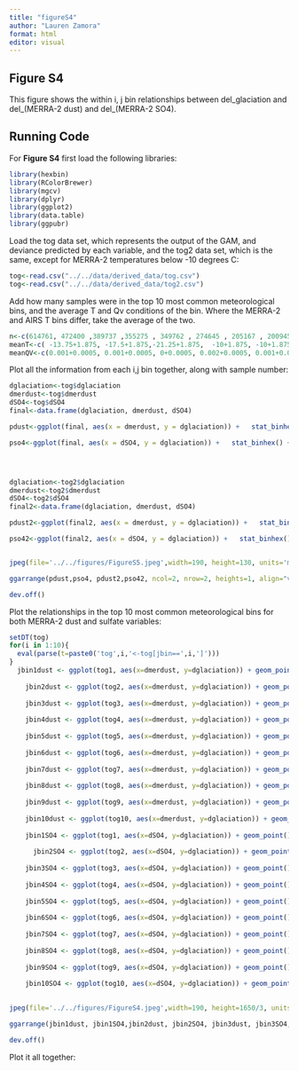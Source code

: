```yaml
---
title: "figureS4"
author: "Lauren Zamora"
format: html
editor: visual
---
```


## Figure S4

This figure shows the within i, j bin relationships between del_glaciation and del\_(MERRA-2 dust) and del\_(MERRA-2 SO4).

## Running Code

For **Figure S4** first load the following libraries:

```r
library(hexbin)
library(RColorBrewer)
library(mgcv)
library(dplyr)
library(ggplot2)
library(data.table)
library(ggpubr)
```

Load the tog data set, which represents the output of the GAM, and deviance predicted by each variable, and the tog2 data set, which is the same, except for MERRA-2 temperatures below -10 degrees C:

```r
tog<-read.csv("../../data/derived_data/tog.csv")
tog<-read.csv("../../data/derived_data/tog2.csv")
```

Add how many samples were in the top 10 most common meteorological bins, and the average T and Qv conditions of the bin. Where the MERRA-2 and AIRS T bins differ, take the average of the two.

```r
n<-c(614761, 472400 ,389737 ,355275 , 349762 , 274645 , 205167 , 200945 , 161074 ,154076)
meanT<-c( -13.75+1.875, -17.5+1.875,-21.25+1.875,  -10+1.875, -10+1.875, -17.5+1.875,    -13.75+1.875,    -25+1.875,   -13.75+1.875, mean(c(-17.5+1.875, -13.75+1.875) ))
meanQV<-c(0.001+0.0005, 0.001+0.0005, 0+0.0005, 0.002+0.0005, 0.001+0.0005 , 0+0.0005 , 0+0.0005 , 0+0.0005 , 0.002+0.0005 , 0.001+0.0005 )


```

Plot all the information from each i,j bin together, along with sample number:

```r

dglaciation<-tog$dglaciation
dmerdust<-tog$dmerdust
dSO4<-tog$dSO4
final<-data.frame(dglaciation, dmerdust, dSO4)

pdust<-ggplot(final, aes(x = dmerdust, y = dglaciation)) +   stat_binhex() +   scale_fill_gradient(name = "count", trans = "log",  breaks = 10^(0:2)) + theme(axis.title.y=element_text(size=8), axis.title.x=element_text(size=8), panel.background = element_rect(fill = 'white', colour = 'black')) + labs(x = expression(atop(NA, atop(textstyle(' '),textstyle('\u{2202}(MERRA-2 dust)'['i,j']*' (ng m'^-3*')') ))), y = expression(atop(NA, atop(textstyle(' '),textstyle('\u{2202}glaciation'['i,j']*' (%)') )))) + lims(y=c(-25,50), x=c(-2500,3000)) 

pso4<-ggplot(final, aes(x = dSO4, y = dglaciation)) +   stat_binhex() +   scale_fill_gradient(name = "count", trans = "log",  breaks = 10^(0:2)) + theme(axis.title.y=element_text(size=8), axis.title.x=element_text(size=8), panel.background = element_rect(fill = 'white', colour = 'black')) + labs(x = expression(atop(NA, atop(textstyle(' '),textstyle('\u{2202}(MERRA-2 sulfate)'['i,j']*' (ng m'^-3*')') ))), y = expression(atop(NA, atop(textstyle(' '),textstyle('\u{2202}glaciation'['i,j']*' (%)') )))) + lims(y=c(-25,50), x=c(-300,400)) 




dglaciation<-tog2$dglaciation
dmerdust<-tog2$dmerdust
dSO4<-tog2$dSO4
final2<-data.frame(dglaciation, dmerdust, dSO4)

pdust2<-ggplot(final2, aes(x = dmerdust, y = dglaciation)) +   stat_binhex() +   scale_fill_gradient(name = "count", trans = "log",  breaks = 10^(0:2)) + theme(axis.title.y=element_text(size=8), axis.title.x=element_text(size=8), panel.background = element_rect(fill = 'white', colour = 'black')) + labs(x = expression(atop(NA, atop(textstyle(' '),textstyle('\u{2202}(MERRA-2 dust)'['i,j']*' (ng m'^-3*')') ))), y = expression(atop(NA, atop(textstyle(' '),textstyle('\u{2202}glaciation'['i,j']*' (%)') )))) + lims(y=c(-25,50), x=c(-2500,3000)) + annotate("text", x=-1500, y=45, label= expression(paste("T < -10 ",degree~C," ")), size=4)

pso42<-ggplot(final2, aes(x = dSO4, y = dglaciation)) +   stat_binhex() +   scale_fill_gradient(name = "count", trans = "log",  breaks = 10^(0:2)) + theme(axis.title.y=element_text(size=8), axis.title.x=element_text(size=8), panel.background = element_rect(fill = 'white', colour = 'black')) + labs(x = expression(atop(NA, atop(textstyle(' '),textstyle('\u{2202}(MERRA-2 sulfate)'['i,j']*' (ng m'^-3*')') ))), y = expression(atop(NA, atop(textstyle(' '),textstyle('\u{2202}glaciation'['i,j']*' (%)') )))) + lims(y=c(-25,50), x=c(-300,400)) + annotate("text", x=-150, y=45, label= expression(paste("T < -10 ",degree~C," ")), size=4)


jpeg(file='../../figures/FigureS5.jpeg',width=190, height=130, units='mm', res=600, pointsize=10)

ggarrange(pdust,pso4, pdust2,pso42, ncol=2, nrow=2, heights=1, align="v")

dev.off()
```

Plot the relationships in the top 10 most common meteorological bins for both MERRA-2 dust and sulfate variables:

```r
setDT(tog)
for(i in 1:10){
  eval(parse(t=paste0('tog',i,'<-tog[jbin==',i,']')))
}  
  jbin1dust <- ggplot(tog1, aes(x=dmerdust, y=dglaciation)) + geom_point() + lims(y=c(-25,50), x=c(-2500,3000)) + labs(x = expression(atop(NA, atop(textstyle(' '),textstyle('\u{2202}(MERRA-2 dust)'['i,j']*' (ng m'^-3*')') ))), y = expression(atop(NA, atop(textstyle(' '),textstyle('\u{2202}glaciation'['i,j']*' (%)') )))) + annotate("text", x=-1500, y=30, label= "n=6M\navT=-11.9\navQv=0.0015", size=3)
  
    jbin2dust <- ggplot(tog2, aes(x=dmerdust, y=dglaciation)) + geom_point() + lims(y=c(-25,50), x=c(-2500,3000)) + labs(x = expression(atop(NA, atop(textstyle(' '),textstyle('\u{2202}(MERRA-2 dust)'['i,j']*' (ng m'^-3*')') ))), y = expression(atop(NA, atop(textstyle(' '),textstyle('\u{2202}glaciation'['i,j']*' (%)') )))) + annotate("text", x=-1500, y=30, label= "n=5M\navT=-15.6\navQv=0.0015", size=3)
    
    jbin3dust <- ggplot(tog3, aes(x=dmerdust, y=dglaciation)) + geom_point() + lims(y=c(-25,50), x=c(-2500,3000)) + labs(x = expression(atop(NA, atop(textstyle(' '),textstyle('\u{2202}(MERRA-2 dust)'['i,j']*' (ng m'^-3*')') ))), y = expression(atop(NA, atop(textstyle(' '),textstyle('\u{2202}glaciation'['i,j']*' (%)') ))))  + annotate("text", x=-1500, y=30, label= "n=4M\navT=-19.4\navQv=0.0005", size=3)
      
    jbin4dust <- ggplot(tog4, aes(x=dmerdust, y=dglaciation)) + geom_point() + lims(y=c(-25,50), x=c(-2500,3000)) + labs(x = expression(atop(NA, atop(textstyle(' '),textstyle('\u{2202}(MERRA-2 dust)'['i,j']*' (ng m'^-3*')') ))), y = expression(atop(NA, atop(textstyle(' '),textstyle('\u{2202}glaciation'['i,j']*' (%)') ))))  + annotate("text", x=-1500, y=30, label= "n=4M\navT=-8.1\navQv=0.0025", size=3)
      
    jbin5dust <- ggplot(tog5, aes(x=dmerdust, y=dglaciation)) + geom_point() + lims(y=c(-25,50), x=c(-2500,3000)) + labs(x = expression(atop(NA, atop(textstyle(' '),textstyle('\u{2202}(MERRA-2 dust)'['i,j']*' (ng m'^-3*')') ))), y = expression(atop(NA, atop(textstyle(' '),textstyle('\u{2202}glaciation'['i,j']*' (%)') )))) + annotate("text", x=-1500, y=30, label= "n=3M\navT=-8.1\navQv=0.0015", size=3)
      
    jbin6dust <- ggplot(tog6, aes(x=dmerdust, y=dglaciation)) + geom_point() + lims(y=c(-25,50), x=c(-2500,3000)) + labs(x = expression(atop(NA, atop(textstyle(' '),textstyle('\u{2202}(MERRA-2 dust)'['i,j']*' (ng m'^-3*')') ))), y = expression(atop(NA, atop(textstyle(' '),textstyle('\u{2202}glaciation'['i,j']*' (%)') ))))  + annotate("text", x=-1500, y=30, label= "n=3M\navT=-15.6\navQv=0.0005", size=3)
      
    jbin7dust <- ggplot(tog7, aes(x=dmerdust, y=dglaciation)) + geom_point() + lims(y=c(-25,50), x=c(-2500,3000)) + labs(x = expression(atop(NA, atop(textstyle(' '),textstyle('\u{2202}(MERRA-2 dust)'['i,j']*' (ng m'^-3*')') ))), y = expression(atop(NA, atop(textstyle(' '),textstyle('\u{2202}glaciation'['i,j']*' (%)') ))))  + annotate("text", x=-1500, y=30, label= "n=2M\navT=-11.9\navQv=0.0005", size=3)
      
    jbin8dust <- ggplot(tog8, aes(x=dmerdust, y=dglaciation)) + geom_point() + lims(y=c(-25,50), x=c(-2500,3000)) + labs(x = expression(atop(NA, atop(textstyle(' '),textstyle('\u{2202}(MERRA-2 dust)'['i,j']*' (ng m'^-3*')') ))), y = expression(atop(NA, atop(textstyle(' '),textstyle('\u{2202}glaciation'['i,j']*' (%)') ))))  + annotate("text", x=-1500, y=30, label= "n=2M\navT=-23.1\navQv=0.0005", size=3)
      
    jbin9dust <- ggplot(tog9, aes(x=dmerdust, y=dglaciation)) + geom_point() + lims(y=c(-25,50), x=c(-2500,3000)) + labs(x = expression(atop(NA, atop(textstyle(' '),textstyle('\u{2202}(MERRA-2 dust)'['i,j']*' (ng m'^-3*')') ))), y = expression(atop(NA, atop(textstyle(' '),textstyle('\u{2202}glaciation'['i,j']*' (%)') )))) + annotate("text", x=-1500, y=30, label= "n=2M\navT=-11.9\navQv=0.0025", size=3)
      
    jbin10dust <- ggplot(tog10, aes(x=dmerdust, y=dglaciation)) + geom_point() + lims(y=c(-25,50), x=c(-2500,3000)) + labs(x = expression(atop(NA, atop(textstyle(' '),textstyle('\u{2202}(MERRA-2 dust)'['i,j']*' (ng m'^-3*')') ))), y = expression(atop(NA, atop(textstyle(' '),textstyle('\u{2202}glaciation'['i,j']*' (%)') ))))  + annotate("text", x=-1500, y=30, label= "n=2M\navT=-13.8\navQv=0.0015", size=3)
    
    jbin1SO4 <- ggplot(tog1, aes(x=dSO4, y=dglaciation)) + geom_point() + lims(y=c(-25,50), x=c(-300,400))+ labs(x = expression(atop(NA, atop(textstyle(' '),textstyle('\u{2202}(MERRA-2 sulfate)'['i,j']*' (ng m'^-3*')') ))), y = expression(atop(NA, atop(textstyle(' '),textstyle('\u{2202}glaciation'['i,j']*' (%)') ))))
    
      jbin2SO4 <- ggplot(tog2, aes(x=dSO4, y=dglaciation)) + geom_point() + lims(y=c(-25,50), x=c(-300,400))+ labs(x = expression(atop(NA, atop(textstyle(' '),textstyle('\u{2202}(MERRA-2 sulfate)'['i,j']*' (ng m'^-3*')') ))), y = expression(atop(NA, atop(textstyle(' '),textstyle('\u{2202}glaciation'['i,j']*' (%)') ))))
    
    jbin3SO4 <- ggplot(tog3, aes(x=dSO4, y=dglaciation)) + geom_point() + lims(y=c(-25,50), x=c(-300,400))+ labs(x = expression(atop(NA, atop(textstyle(' '),textstyle('\u{2202}(MERRA-2 sulfate)'['i,j']*' (ng m'^-3*')') ))), y = expression(atop(NA, atop(textstyle(' '),textstyle('\u{2202}glaciation'['i,j']*' (%)') ))))
      
    jbin4SO4 <- ggplot(tog4, aes(x=dSO4, y=dglaciation)) + geom_point() + lims(y=c(-25,50), x=c(-300,400))+ labs(x = expression(atop(NA, atop(textstyle(' '),textstyle('\u{2202}(MERRA-2 sulfate)'['i,j']*' (ng m'^-3*')') ))), y = expression(atop(NA, atop(textstyle(' '),textstyle('\u{2202}glaciation'['i,j']*' (%)') ))))
      
    jbin5SO4 <- ggplot(tog5, aes(x=dSO4, y=dglaciation)) + geom_point() + lims(y=c(-25,50), x=c(-300,400))+ labs(x = expression(atop(NA, atop(textstyle(' '),textstyle('\u{2202}(MERRA-2 sulfate)'['i,j']*' (ng m'^-3*')') ))), y = expression(atop(NA, atop(textstyle(' '),textstyle('\u{2202}glaciation'['i,j']*' (%)') ))))
      
    jbin6SO4 <- ggplot(tog6, aes(x=dSO4, y=dglaciation)) + geom_point() + lims(y=c(-25,50), x=c(-300,400))+ labs(x = expression(atop(NA, atop(textstyle(' '),textstyle('\u{2202}(MERRA-2 sulfate)'['i,j']*' (ng m'^-3*')') ))), y = expression(atop(NA, atop(textstyle(' '),textstyle('\u{2202}glaciation'['i,j']*' (%)') ))))
      
    jbin7SO4 <- ggplot(tog7, aes(x=dSO4, y=dglaciation)) + geom_point() + lims(y=c(-25,50), x=c(-300,400))+ labs(x = expression(atop(NA, atop(textstyle(' '),textstyle('\u{2202}(MERRA-2 sulfate)'['i,j']*' (ng m'^-3*')') ))), y = expression(atop(NA, atop(textstyle(' '),textstyle('\u{2202}glaciation'['i,j']*' (%)') ))))
      
    jbin8SO4 <- ggplot(tog8, aes(x=dSO4, y=dglaciation)) + geom_point() + lims(y=c(-25,50), x=c(-300,400))+ labs(x = expression(atop(NA, atop(textstyle(' '),textstyle('\u{2202}(MERRA-2 sulfate)'['i,j']*' (ng m'^-3*')') ))), y = expression(atop(NA, atop(textstyle(' '),textstyle('\u{2202}glaciation'['i,j']*' (%)') ))))
      
    jbin9SO4 <- ggplot(tog9, aes(x=dSO4, y=dglaciation)) + geom_point() + lims(y=c(-25,50), x=c(-300,400))+ labs(x = expression(atop(NA, atop(textstyle(' '),textstyle('\u{2202}(MERRA-2 sulfate)'['i,j']*' (ng m'^-3*')') ))), y = expression(atop(NA, atop(textstyle(' '),textstyle('\u{2202}glaciation'['i,j']*' (%)') ))))
      
    jbin10SO4 <- ggplot(tog10, aes(x=dSO4, y=dglaciation)) + geom_point() + lims(y=c(-25,50), x=c(-300,400))+ labs(x = expression(atop(NA, atop(textstyle(' '),textstyle('\u{2202}(MERRA-2 sulfate)'['i,j']*' (ng m'^-3*')') ))), y = expression(atop(NA, atop(textstyle(' '),textstyle('\u{2202}glaciation'['i,j']*' (%)') ))))

    
jpeg(file='../../figures/FigureS4.jpeg',width=190, height=1650/3, units='mm', res=600, pointsize=10)

ggarrange(jbin1dust, jbin1SO4,jbin2dust, jbin2SO4, jbin3dust, jbin3SO4, jbin4dust, jbin4SO4, jbin5dust, jbin5SO4, jbin6dust, jbin6SO4, jbin7dust, jbin7SO4, jbin8dust, jbin8SO4, jbin9dust, jbin9SO4, jbin10dust, jbin10SO4, ncol=2, nrow=10, heights=1, align="v")

dev.off()
```

Plot it all together:

```r

```
